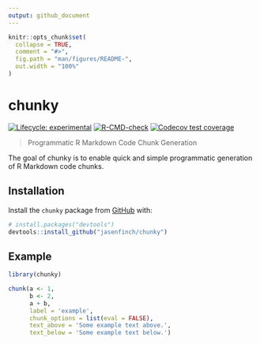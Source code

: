```yaml
---
output: github_document
---
```


<!-- README.md is generated from README.Rmd. Please edit that file -->

```r
knitr::opts_chunk$set(
  collapse = TRUE,
  comment = "#>",
  fig.path = "man/figures/README-",
  out.width = "100%"
)
```

# chunky

<!-- badges: start -->
[![Lifecycle: experimental](https://img.shields.io/badge/lifecycle-experimental-orange.svg)](https://lifecycle.r-lib.org/articles/stages.html#experimental)
[![R-CMD-check](https://github.com/jasenfinch/chunky/actions/workflows/R-CMD-check.yaml/badge.svg)](https://github.com/jasenfinch/chunky/actions/workflows/R-CMD-check.yaml)
[![Codecov test coverage](https://codecov.io/gh/jasenfinch/chunky/branch/main/graph/badge.svg)](https://codecov.io/gh/jasenfinch/chunky?branch=main)
<!-- badges: end -->

>Programmatic R Markdown Code Chunk Generation

The goal of chunky is to enable quick and simple programmatic generation of R Markdown code chunks. 

## Installation

Install the `chunky` package from [GitHub](https://github.com/) with:

``` r
# install.packages("devtools")
devtools::install_github("jasenfinch/chunky")
```
## Example

```r
library(chunky)

chunk(a <- 1,
      b <- 2,
      a + b,
      label = 'example',
      chunk_options = list(eval = FALSE),
      text_above = 'Some example text above.',
      text_below = 'Some example text below.') 
```

